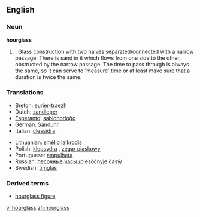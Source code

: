 ==English==

===Noun===
{{wikipedia}}
{{en-noun|es}}
'''hourglass'''
#{{time}}: Glass construction with two halves separated/connected with a narrow passage. There is sand in it which flows from one side to the other, obstructed by the narrow passage. The time to pass through is always the same, so it can serve to 'measure' time or at least make sure that a duration is twice the same.

===Translations===
{{top}}
*[[Breton]]: [[eurier-traezh]] {{m}}
*Dutch: [[zandloper]] {{m}}
*[[Esperanto]]: [[sablohorloĝo]]
*German: [[Sanduhr]] {{f}}
*Italian: [[clessidra]] {{f}}
{{mid}}
*Lithuanian: [[smėlio laikrodis]] {{m}}
*Polish: [[klepsydra]] {{f}}, [[zegar piaskowy]] {{m}}
*Portuguese: [[ampulheta]] {{f}}
*Russian: [[песочные часы]] /p'esóčnyje časý/ {{p}} <!--sandclock-->
*Swedish: [[timglas]]
{{bottom}}

===Derived terms===
*[[hourglass figure]]

[[vi:hourglass]]
[[zh:hourglass]]